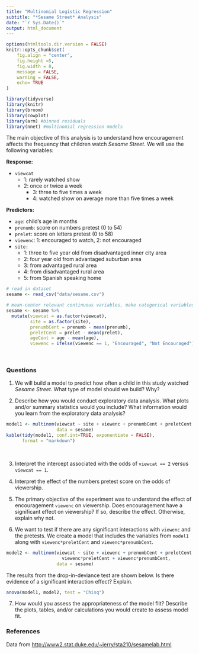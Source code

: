 ```yaml
---
title: "Multinomial Logistic Regression"
subtitle: "*Sesame Street* Analysis"
date: "`r Sys.Date()`"
output: html_document
---
```

```r
options(htmltools.dir.version = FALSE)
knitr::opts_chunk$set(
	fig.align = "center",
	fig.height =5,
	fig.width = 8,
	message = FALSE,
	warning = FALSE,
	echo= TRUE
)
```

```r
library(tidyverse)
library(knitr)
library(broom)
library(cowplot)
library(arm) #binned residuals
library(nnet) #multinomial regression models
```

The main objective of this analysis is to understand how encouragement affects the frequency that children watch *Sesame Street*. We will use the following variables: 

**Response:**

- <font class="vocab">`viewcat`</font>
    + 1: rarely watched show
    + 2: once or twice a week
      + 3: three to five times a week
      + 4: watched show on average more than five times a week


**Predictors:**

- <font class="vocab">`age`:</font> child's age in months
- <font class="vocab">`prenumb`: </font>score on numbers pretest (0 to 54)
- <font class="vocab">`prelet`: </font>score on letters pretest (0 to 58)
- <font class="vocab">`viewenc`:</font> 1: encouraged to watch, 2: not encouraged
- <font class="vocab">`site:`</font>
    + 1: three to five year old from disadvantaged inner city area
    + 2: four year old from advantaged suburban area
    + 3: from advantaged rural area
    + 4: from disadvantaged rural area
    + 5: from Spanish speaking home


```r
# read in dataset
sesame <- read_csv("data/sesame.csv")
```

```r
# mean-center relevant continuous variables, make categorical variables factors
sesame <- sesame %>% 
  mutate(viewcat = as.factor(viewcat), 
         site = as.factor(site), 
         prenumbCent = prenumb - mean(prenumb), 
         preletCent = prelet - mean(prelet), 
         ageCent = age - mean(age),
         viewenc = ifelse(viewenc == 1, "Encouraged", "Not Encouraged"))
```
<br>

### Questions

1. We will build a model to predict how often a child in this study watched *Sesame Street*. What type of model should we build? Why? 

2. Describe how you would conduct exploratory data analysis. What plots and/or summary statistics would you include? What information would you learn from the exploratory data analysis?

```r
model1 <- multinom(viewcat ~ site + viewenc + prenumbCent + preletCent + ageCent,
                   data = sesame)
kable(tidy(model1, conf.int=TRUE, exponentiate = FALSE),
      format = "markdown")
```
<br>

3. Interpret the intercept associated with the odds of `viewcat == 2` versus `viewcat == 1`. 

4. Interpret the effect of the numbers pretest score on the odds of viewership. 


5. The primary objective of the experiment was to understand the effect of encouragement `viewenc` on viewership. Does encouragement have a significant effect on viewership? If so, describe the effect. Otherwise, explain why not. 

6.  We want to test if there are any significant interactions with `viewenc` and the pretests. We create a model that includes the variables from `model1` along with `viewenc*preletCent` and `viewenc*prenumbCent`. 

```r
model2 <- multinom(viewcat ~ site + viewenc + prenumbCent + preletCent + ageCent + 
                     viewenc*preletCent + viewenc*prenumbCent,
                   data = sesame)
```

The results from the drop-in-deviance test are shown below. Is there evidence of a significant interaction effect? Explain. 

```r
anova(model1, model2, test = "Chisq")
```

7. How would you assess the appropriateness of the model flit? Describe the plots, tables, and/or calculations you would create to assess model fit. 

### References

Data from [http://www2.stat.duke.edu/~jerry/sta210/sesamelab.html](http://www2.stat.duke.edu/~jerry/sta210/sesamelab.html)

